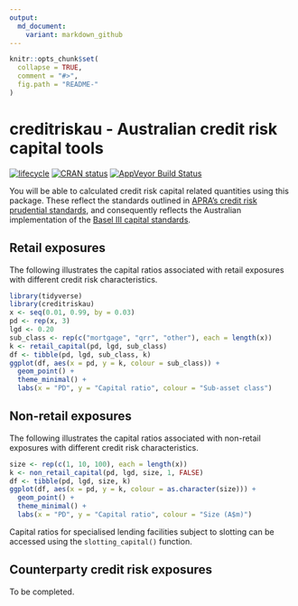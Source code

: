 ```yaml
---
output:
  md_document:
    variant: markdown_github
---
```


<!-- README.md is generated from README.Rmd. Please edit that file -->

```r
knitr::opts_chunk$set(
  collapse = TRUE,
  comment = "#>",
  fig.path = "README-"
)
```

# creditriskau - Australian credit risk capital tools

[![lifecycle](https://img.shields.io/badge/lifecycle-experimental-orange.svg)](https://www.tidyverse.org/lifecycle/#experimental) [![CRAN status](http://www.r-pkg.org/badges/version/creditriskau)](https://cran.r-project.org/package=creditriskau) [![AppVeyor Build Status](https://ci.appveyor.com/imanuelcostigan/creditriskau)](https://ci.appveyor.com/api/projects/status/x45npmpgyqrdk02l?svg=true)

You will be able to calculated credit risk capital related quantities using this package. These reflect the standards outlined in [APRA's credit risk prudential standards](http://www.apra.gov.au/adi/PrudentialFramework/Pages/prudential-standards-and-guidance-notes-for-adis.aspx), and consequently reflects the Australian implementation of the [Basel III capital standards](http://www.bis.org/bcbs/basel3.htm). 

## Retail exposures

The following illustrates the capital ratios associated with retail exposures with different credit risk characteristics.

```r
library(tidyverse)
library(creditriskau)
x <- seq(0.01, 0.99, by = 0.03)
pd <- rep(x, 3)
lgd <- 0.20
sub_class <- rep(c("mortgage", "qrr", "other"), each = length(x))
k <- retail_capital(pd, lgd, sub_class)
df <- tibble(pd, lgd, sub_class, k)
ggplot(df, aes(x = pd, y = k, colour = sub_class)) + 
  geom_point() +
  theme_minimal() +
  labs(x = "PD", y = "Capital ratio", colour = "Sub-asset class")
```

## Non-retail exposures

The following illustrates the capital ratios associated with non-retail exposures with different credit risk characteristics.

```r
size <- rep(c(1, 10, 100), each = length(x))
k <- non_retail_capital(pd, lgd, size, 1, FALSE)
df <- tibble(pd, lgd, size, k)
ggplot(df, aes(x = pd, y = k, colour = as.character(size))) + 
  geom_point() +
  theme_minimal() +
  labs(x = "PD", y = "Capital ratio", colour = "Size (A$m)")
```

Capital ratios for specialised lending facilities subject to slotting can be accessed using the `slotting_capital()` function.

## Counterparty credit risk exposures

To be completed.
